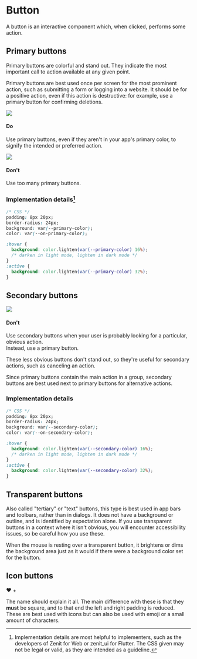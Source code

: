 
<style>{`
  .do {
    border: 2px green solid;
    
  }
  .dont {
    border: 2px red solid;
  }
  .this {
    border-bottom-width: 8px;
    margin-bottom: 16px;
    background: #F7F7F7;
  }
  .dodontrow {
    display: flex;
    flex-wrap: wrap;
    flex-direction: row;
    align-items: center;
    gap: 16px;
  }
  .dodontrow>* {
    margin: auto;
    padding: 8px;
    width: 256px;
    margin-top: 0;
  }
  .this~p {
    margin-top: 4px;
  }
  .danger {
    --zenit-theme-primary: #f03118;
    --zenit-theme-on-primary: #ffffff;
  }
`}</style>

# Button

A button is an interactive component which, when clicked, performs some action.

<Canvas>
  <Story id="components-button--primary" />
  <Story id="components-button--secondary" />
  <Story id="components-button--tertiary" />
  <Story id="components-button--icon" />
</Canvas>

## Primary buttons

Primary buttons are colorful and stand out. They indicate the most important call to action available at any given point.

<Story id="components-button--primary" />

Primary buttons are best used once per screen for the most prominent action, such as submitting a form or logging into a website.
It should be for a positive action, even if this action is destructive: for example, use a primary button for confirming deletions.

<div className="dodontrow">
  <div>
    <img src="assets/docs/button-primary-7a1a94d1.png" className="do this" />
    <h4 style={{ color: 'green' }}>Do</h4>
    <p>Use primary buttons, even if they aren't in your app's primary color, to signify the intended or preferred action.</p>
  </div>
  <div>
    <img src="assets/docs/button-primary-f84d7fec.png" className="dont this" />
    <h4 style={{ color: 'red' }}>Don't</h4>
    <p>Use too many primary buttons.</p>
  </div>
</div>

### Implementation details[^1]

```css
/* CSS */
padding: 8px 20px;
border-radius: 24px;
background: var(--primary-color);
color: var(--on-primary-color);

:hover {
  background: color.lighten(var(--primary-color) 16%);
  /* darken in light mode, lighten in dark mode */
}
:active {
  background: color.lighten(var(--primary-color) 32%);
}
```

## Secondary buttons

<div style={{ float: 'right', width: 256, margin: 8 }}>
  <img src="assets/docs/button-primary-a7c58300.png" className="dont this" />
  <h4 style={{ color: 'red' }}>Don't</h4>
  <p>
    Use secondary buttons when your user is probably looking for a particular, obvious action.
    <br />
    Instead, use a primary button.
  </p>
</div>

These less obvious buttons don't stand out, so they're useful for secondary actions, such as canceling an action.

<Story id="components-button--secondary" />

Since primary buttons contain the main action in a group, secondary buttons are best used next to primary buttons for alternative actions.

### Implementation details

```css
/* CSS */
padding: 8px 20px;
border-radius: 24px;
background: var(--secondary-color);
color: var(--on-secondary-color);

:hover {
  background: color.lighten(var(--secondary-color) 16%);
  /* darken in light mode, lighten in dark mode */
}
:active {
  background: color.lighten(var(--secondary-color) 32%);
}
```

## Transparent buttons

<Story id="components-button--tertiary" />

Also called "tertiary" or "text" buttons, this type is best used in app bars and toolbars, rather than in dialogs. It does not have a background or outline, and is identified by expectation alone.
If you use transparent buttons in a context where it isn't obvious, you will encounter accessibility issues, so be careful how you use these.

When the mouse is resting over a transparent button, it brightens or dims the background area just as it would if there were a background color set for the button.

## Icon buttons

<div style={{ display: 'flex', flexDirection: 'wrap', gap: 8 }}>
  <Story id="components-button--icon" />
  <zenit-button icon>❤️</zenit-button>
  <zenit-button transparent icon>
    +
  </zenit-button>
</div>

The name should explain it all. The main difference with these is that they **must** be square, and to that end the left and right padding is reduced. These are best used with icons but can also be used with emoji or a small amount of characters.

[^1]: Implementation details are most helpful to implementers, such as the developers of Zenit for Web or zenit_ui for Flutter. The CSS given may not be legal or valid, as they are intended as a guideline.
